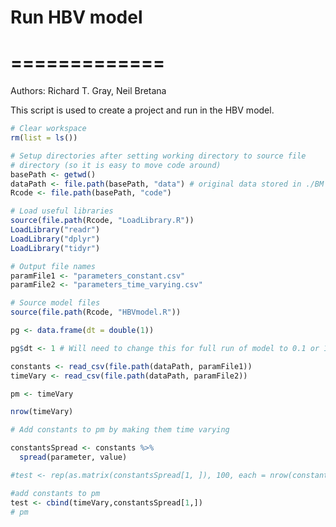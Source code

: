 # Run HBV model 
# =============

Authors: Richard T. Gray, Neil Bretana

This script is used to create a project and run in the HBV model. 

```r
# Clear workspace
rm(list = ls()) 

# Setup directories after setting working directory to source file 
# directory (so it is easy to move code around)
basePath <- getwd()
dataPath <- file.path(basePath, "data") # original data stored in ./BM datasets
Rcode <- file.path(basePath, "code")

# Load useful libraries
source(file.path(Rcode, "LoadLibrary.R"))
LoadLibrary("readr")
LoadLibrary("dplyr")
LoadLibrary("tidyr")

# Output file names
paramFile1 <- "parameters_constant.csv"
paramFile2 <- "parameters_time_varying.csv"

# Source model files
source(file.path(Rcode, "HBVmodel.R"))

```


```r

pg <- data.frame(dt = double(1))

pg$dt <- 1 # Will need to change this for full run of model to 0.1 or 1/12 etc

constants <- read_csv(file.path(dataPath, paramFile1))
timeVary <- read_csv(file.path(dataPath, paramFile2))

pm <- timeVary

nrow(timeVary)

# Add constants to pm by making them time varying 

constantsSpread <- constants %>%
  spread(parameter, value) 

#test <- rep(as.matrix(constantsSpread[1, ]), 100, each = nrow(constants))

#add constants to pm
test <- cbind(timeVary,constantsSpread[1,])
# pm 

```

```r


```
